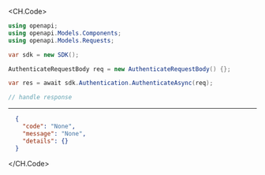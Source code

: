 
<CH.Code>
```csharp Authenticate.cs
using openapi;
using openapi.Models.Components;
using openapi.Models.Requests;

var sdk = new SDK();

AuthenticateRequestBody req = new AuthenticateRequestBody() {};

var res = await sdk.Authentication.AuthenticateAsync(req);

// handle response
```
---

```json Example Response
  {
    "code": "None",
    "message": "None",
    "details": {}
  }
```
</CH.Code>
